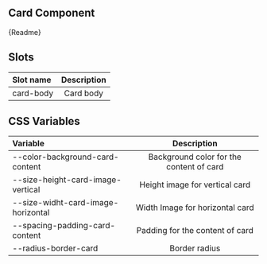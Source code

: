 
## Card Component

<Canvas withSource="open" withToolbar>
    <Story id="components-atoms-card--card" />
</Canvas>

<Description>{Readme}</Description>

## Slots

| Slot name | Description |
| :-------- | :---------: |
| card-body |  Card body  |

## CSS Variables

| Variable                           |               Description                |
| :--------------------------------- | :--------------------------------------: |
| --color-background-card-content    | Background color for the content of card |
| --size-height-card-image-vertical  |      Height image for vertical card      |
| --size-widht-card-image-horizontal |     Width Image for horizontal card      |
| --spacing-padding-card-content     |     Padding for the content of card      |
| --radius-border-card               |              Border radius               |
